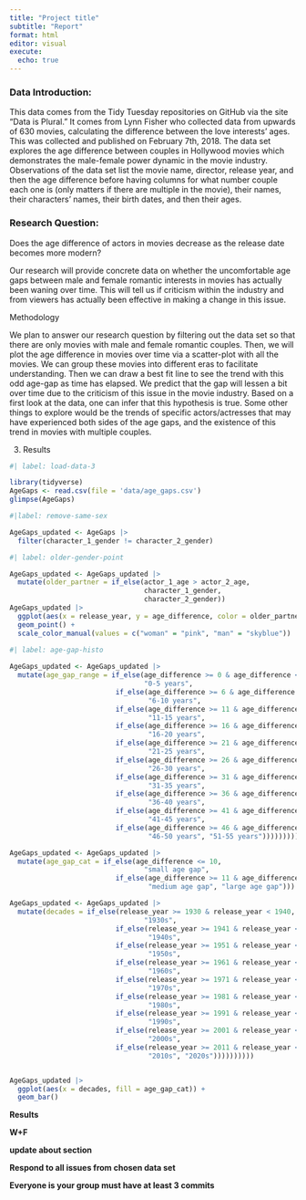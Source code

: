 ```yaml
---
title: "Project title"
subtitle: "Report"
format: html
editor: visual
execute:
  echo: true
---
```


### Data Introduction:

This data comes from the Tidy Tuesday repositories on GitHub via the site "Data is Plural." It comes from Lynn Fisher who collected data from upwards of 630 movies, calculating the difference between the love interests' ages. This was collected and published on February 7th, 2018. The data set explores the age difference between couples in Hollywood movies which demonstrates the male-female power dynamic in the movie industry. Observations of the data set list the movie name, director, release year, and then the age difference before having columns for what number couple each one is (only matters if there are multiple in the movie), their names, their characters' names, their birth dates, and then their ages.

### Research Question:

Does the age difference of actors in movies decrease as the release date becomes more modern?

Our research will provide concrete data on whether the uncomfortable age gaps between male and female romantic interests in movies has actually been waning over time. This will tell us if criticism within the industry and from viewers has actually been effective in making a change in this issue.

Methodology

We plan to answer our research question by filtering out the data set so that there are only movies with male and female romantic couples. Then, we will plot the age difference in movies over time via a scatter-plot with all the movies. We can group these movies into different eras to facilitate understanding. Then we can draw a best fit line to see the trend with this odd age-gap as time has elapsed. We predict that the gap will lessen a bit over time due to the criticism of this issue in the movie industry. Based on a first look at the data, one can infer that this hypothesis is true. Some other things to explore would be the trends of specific actors/actresses that may have experienced both sides of the age gaps, and the existence of this trend in movies with multiple couples.

3.  Results

```r
#| label: load-data-3

library(tidyverse)
AgeGaps <- read.csv(file = 'data/age_gaps.csv')
glimpse(AgeGaps)

```

```r
#|label: remove-same-sex

AgeGaps_updated <- AgeGaps |>
  filter(character_1_gender != character_2_gender)
```

```r
#| label: older-gender-point

AgeGaps_updated <- AgeGaps_updated |>
  mutate(older_partner = if_else(actor_1_age > actor_2_age, 
                                 character_1_gender, 
                                 character_2_gender))
AgeGaps_updated |>
  ggplot(aes(x = release_year, y = age_difference, color = older_partner)) +
  geom_point() +
  scale_color_manual(values = c("woman" = "pink", "man" = "skyblue"))
```

```r
#| label: age-gap-histo
                            
AgeGaps_updated <- AgeGaps_updated |>
  mutate(age_gap_range = if_else(age_difference >= 0 & age_difference <= 5, 
                                 "0-5 years",
                          if_else(age_difference >= 6 & age_difference <= 10, 
                                  "6-10 years",
                          if_else(age_difference >= 11 & age_difference <= 15, 
                                  "11-15 years",
                          if_else(age_difference >= 16 & age_difference <= 20, 
                                  "16-20 years",
                          if_else(age_difference >= 21 & age_difference <= 25, 
                                  "21-25 years",
                          if_else(age_difference >= 26 & age_difference <= 30, 
                                  "26-30 years",
                          if_else(age_difference >= 31 & age_difference <= 35, 
                                  "31-35 years",
                          if_else(age_difference >= 36 & age_difference <= 40, 
                                  "36-40 years",
                          if_else(age_difference >= 41 & age_difference <= 45, 
                                  "41-45 years",
                          if_else(age_difference >= 46 & age_difference <= 50, 
                                  "46-50 years", "51-55 years")))))))))))

AgeGaps_updated <- AgeGaps_updated |>
  mutate(age_gap_cat = if_else(age_difference <= 10, 
                                 "small age gap",
                          if_else(age_difference >= 11 & age_difference <= 20, 
                                  "medium age gap", "large age gap")))

AgeGaps_updated <- AgeGaps_updated |>
  mutate(decades = if_else(release_year >= 1930 & release_year < 1940, 
                                 "1930s",
                          if_else(release_year >= 1941 & release_year < 1950, 
                                  "1940s",
                          if_else(release_year >= 1951 & release_year < 1960, 
                                  "1950s",
                          if_else(release_year >= 1961 & release_year < 1970, 
                                  "1960s",
                          if_else(release_year >= 1971 & release_year < 1980, 
                                  "1970s",
                          if_else(release_year >= 1981 & release_year < 1990, 
                                  "1980s",
                          if_else(release_year >= 1991 & release_year < 2000, 
                                  "1990s",
                          if_else(release_year >= 2001 & release_year < 2010, 
                                  "2000s",
                          if_else(release_year >= 2011 & release_year < 2020, 
                                  "2010s", "2020s"))))))))))


AgeGaps_updated |>
  ggplot(aes(x = decades, fill = age_gap_cat)) +
  geom_bar()

```

**Results**

**W+F**

**update about section**

**Respond to all issues from chosen data set**

**Everyone is your group must have at least 3 commits**
